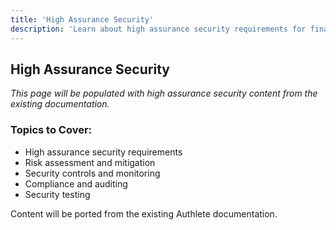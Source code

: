 ```yaml
---
title: 'High Assurance Security'
description: 'Learn about high assurance security requirements for financial-grade APIs'
---
```


## High Assurance Security

*This page will be populated with high assurance security content from the existing documentation.*

### Topics to Cover:
- High assurance security requirements
- Risk assessment and mitigation
- Security controls and monitoring
- Compliance and auditing
- Security testing

<Note>
Content will be ported from the existing Authlete documentation.
</Note>
